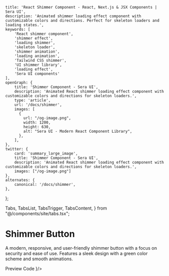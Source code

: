     title: 'React Shimmer Component - React, Next.js & JSX Components | Sera UI',
    description: 'Animated shimmer loading effect component with customizable colors and directions. Perfect for skeleton loaders and loading states.',
    keywords: [
        'React shimmer component',
        'shimmer effect',
        'loading shimmer',
        'skeleton loader',
        'shimmer animation',
        'loading animation',
        'Tailwind CSS shimmer',
        'UI shimmer library',
        'loading effect',
        'Sera UI components'
    ],
    openGraph: {
        title: 'Shimmer Component - Sera UI',
        description: 'Animated React shimmer loading effect component with customizable colors and directions for skeleton loaders.',
        type: 'article',
        url: '/docs/shimmer',
        images: [
          {
            url: "/og-image.png",
            width: 1200,
            height: 630,
            alt: "Sera UI - Modern React Component Library",
          },
        ],
    },
    twitter: {
        card: 'summary_large_image',
        title: 'Shimmer Component - Sera UI',
        description: 'Animated React shimmer loading effect component with customizable colors and directions for skeleton loaders.',
        images: ["/og-image.png"]
    },
    alternates: {
        canonical: '/docs/shimmer',
    },
};

  Tabs,
  TabsList,
  TabsTrigger,
  TabsContent,
} from "@/components/site/tabs.tsx";



# Shimmer Button <AI dir="left"/>
A modern, responsive, and user-friendly shimmer button with a focus on security and ease of use. Features a sleek design with a green color scheme and smooth animations.


<Tabs defaultValue="preview" className="">
  <TabsList>
    <TabsTrigger value="preview">Preview</TabsTrigger>
    <TabsTrigger value="code">Code</TabsTrigger>
  </TabsList>
  <TabsContent value="preview">
    <ComponentRenderer component={<ShimmerButton />}/>
  </TabsContent>
  <TabsContent value="code">
    <CodeBlock filePath="src/app/docs/shimmer/shimmer.tsx" />
  </TabsContent>
</Tabs>
